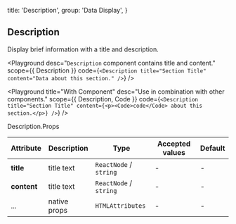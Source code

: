 
  title: 'Description',
  group: 'Data Display',
}

## Description

Display brief information with a title and description.

<Playground
  desc="`Description` component contains title and content."
  scope={{ Description }}
  code={`
<Description title="Section Title" content="Data about this section." />
`} />

<Playground
  title="With Component"
  desc="Use in combination with other components."
  scope={{ Description, Code }}
  code={`
<Description title="Section Title" content={<p><Code>code</Code> about this section.</p>} />
`} />

<Attributes edit="/pages/en-us/components/description.mdx">
<Attributes.Title>Description.Props</Attributes.Title>

| Attribute | Description | Type | Accepted values | Default
| ---------- | ---------- | ---- |  -------------- | ------ |
| **title** | title text | `ReactNode` / `string` | - | - |
| **content** | title text | `ReactNode` / `string` | - | - |
| ... | native props | `HTMLAttributes` | - | - |

</Attributes>


